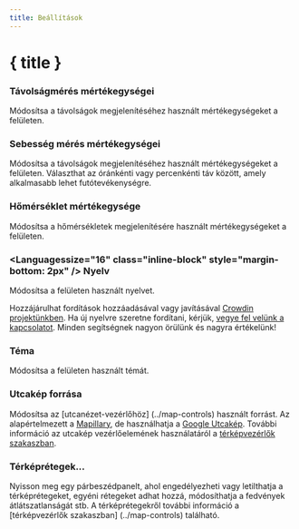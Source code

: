 ```yaml
---
title: Beállítások
---
```


<script lang="ts">
</script>

# { title }

### Távolságmérés mértékegységei

Módosítsa a távolságok megjelenítéséhez használt mértékegységeket a felületen.

### Sebesség mérés mértékegységei

Módosítsa a távolságok megjelenítéséhez használt mértékegységeket a felületen.
Választhat az óránkénti vagy percenkénti táv között, amely alkalmasabb lehet futótevékenységre.

### Hőmérséklet mértékegysége

Módosítsa a hőmérsékletek megjelenítésére használt mértékegységeket a felületen.

### <Languages ​​size="16" class="inline-block" style="margin-bottom: 2px" /> Nyelv

Módosítsa a felületen használt nyelvet.

<DocsNote>

Hozzájárulhat fordítások hozzáadásával vagy javításával <a href="https://crowdin.com/project/gpxstudio" target="_blank">Crowdin projektünkben</a>.
Ha új nyelvre szeretne fordítani, kérjük, <a href="#contact">vegye fel velünk a kapcsolatot</a>.
Minden segítségnek nagyon örülünk és nagyra értékelünk!

</DocsNote>

### <Sun size="16" class="inline-block" style="margin-bottom: 2px" /> Téma

Módosítsa a felületen használt témát.

### <PersonStanding size="16" class="inline-block" style="margin-bottom: 2px" /> Utcakép forrása

Módosítsa az [utcanézet-vezérlőhöz] (../map-controls) használt forrást.
Az alapértelmezett a <a href="https://www.mapillary.com" target="_blank">Mapillary</a>, de használhatja a <a href="https://www.google.com webhelyet is. /streetview/" target="_blank">Google Utcakép</a>.
További információ az utcakép vezérlőelemének használatáról a [térképvezérlők szakaszban](../map-controls).

### Térképrétegek...

Nyisson meg egy párbeszédpanelt, ahol engedélyezheti vagy letilthatja a térképrétegeket, egyéni rétegeket adhat hozzá, módosíthatja a fedvények átlátszatlanságát stb.
A térképrétegekről további információ a [térképvezérlők szakaszban] (../map-controls) található.
